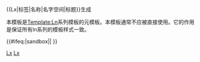 <noinclude>{{template doc page viewed directly}}</noinclude>
{{High-use|7826}}
<!-- Categories go at the bottom of this page and interwikis go in Wikidata. -->
<nowiki>{{Lx|标签|名称|名字空间|标题}}</nowiki>生成{{Lx|标签|名称|名字空间|标题}}

本模板是[[Template:Ln]]系列模板的元模板。本模板通常不应被直接使用。它的作用是保证所有ln系列的模板样式一致。

<includeonly>{{#ifeq:{{SUBPAGENAME}}|sandbox||
<!-- Categories go here and interwikis go in Wikidata. -->
[[Category:内部链接模板|Lx]]
[[Category:维基百科元模板|Lx]]
}}</includeonly>